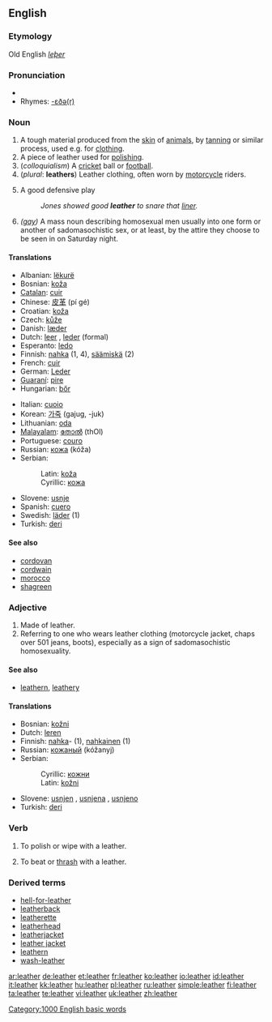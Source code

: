 {{wikipedia}}
==English==

===Etymology===
Old English ''[[leþer]]''

===Pronunciation===
* {{audio|en-us-leather.ogg|Audio (US)}}
* Rhymes: [[Rhymes:English:-ɛðə(r)|-ɛðə(r)]]

===Noun===
{{en-noun|s|-}}

# A tough material produced from the [[skin]] of [[animal]]s, by [[tan]]ning or similar process, used e.g. for [[clothing]].
# A piece of leather used for [[polish]]ing.
# (''colloquialism'') A [[cricket]] ball or [[football]].
# (''plural'': '''leathers''') Leather clothing, often worn by [[motorcycle]] riders.
# {{baseball}} A good defensive play
#: ''Jones showed good '''leather''' to snare that [[liner]].''
# ''([[gay]])'' A mass noun describing homosexual men usually into one form or another of sadomasochistic sex, or at least, by the attire they choose to be seen in on Saturday night.

====Translations====
{{trans-top|material produced by tanning animal skin}}
* Albanian: [[lëkurë]]
* Bosnian: [[koža#Bosnian|koža]] {{f}}
* [[Catalan]]: [[cuir]] {{m}}
* Chinese: [[皮革]] (pí gé)
* Croatian: [[koža]] {{f}}
* Czech: [[kůže]] {{f}}
* Danish: [[læder]] {{n}}
* Dutch: [[leer]] {{n}}, [[leder]] (formal) {{n}}
* Esperanto: [[ledo]]
* Finnish: [[nahka]] (1, 4), [[säämiskä]] (2)
* French: [[cuir]] {{m}}
* German: [[Leder]] {{n}}
* [[Guaraní]]: [[pire]]
* Hungarian: [[bőr]]
{{trans-mid}}
* Italian: [[cuoio]] {{m}}
* Korean: [[가죽]] (gajug, -juk)
* Lithuanian: [[oda]] {{f}}
* [[Malayalam]]: [[തോല്‍]] (thOl)
* Portuguese: [[couro]] {{m}}
* Russian: [[кожа]] (kóža) {{f}}
* Serbian:
*: Latin: [[koža#Serbian|koža]] {{f}}
*: Cyrillic: [[кожа#Serbian|кожа]] {{f}}
* Slovene: [[usnje]] {{n}}
* Spanish: [[cuero]] {{m}}
* Swedish: [[läder]] {{n}} (1)
* Turkish: [[deri]]
{{trans-bottom}}

====See also====
* [[cordovan]]
* [[cordwain]]
* [[morocco]]
* [[shagreen]]

===Adjective===
{{en-adj|-|-}}

# Made of leather.
# Referring to one who wears leather clothing (motorcycle jacket, chaps over 501 jeans, boots), especially as a sign of sadomasochistic homosexuality.

====See also====
* [[leathern]], [[leathery]]

====Translations====
{{trans-top|made of leather}}
* Bosnian: [[kožni#Bosnian|kožni]] {{m}}
* Dutch: [[leren]]
* Finnish: [[nahka]]- (1), [[nahkainen]] (1)
* Russian: [[кожаный]] (kóžanyj)
* Serbian:
*: Cyrillic: [[кожни#Serbian|кожни]] {{m}}
*: Latin: [[kožni#Serbian|kožni]] {{m}}
{{trans-mid}}
* Slovene: [[usnjen]] {{m}}, [[usnjena]] {{f}}, [[usnjeno]] {{n}}
* Turkish: [[deri]]
{{trans-bottom}}

===Verb===
{{en-verb|leathers|leathering|leathered}}

# {{rfv-sense}} To polish or wipe with a leather.
# {{rfv-sense}} To beat or [[thrash]] with a leather.

===Derived terms===
* [[hell-for-leather]]
* [[leatherback]]
* [[leatherette]]
* [[leatherhead]]
* [[leatherjacket]]<!--a type of fish-->
* [[leather jacket]]<!--a jacket made of leather-->
* [[leathern]]
* [[wash-leather]]

[[Category:1000 English basic words]]

[[ar:leather]]
[[de:leather]]
[[et:leather]]
[[fr:leather]]
[[ko:leather]]
[[io:leather]]
[[id:leather]]
[[it:leather]]
[[kk:leather]]
[[hu:leather]]
[[pl:leather]]
[[ru:leather]]
[[simple:leather]]
[[fi:leather]]
[[ta:leather]]
[[te:leather]]
[[vi:leather]]
[[uk:leather]]
[[zh:leather]]